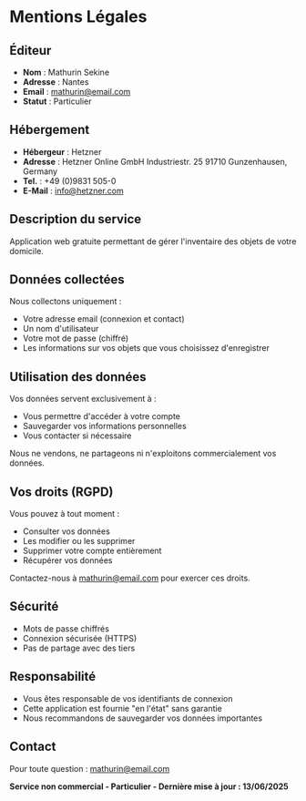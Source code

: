 # Mentions Légales

## Éditeur

- **Nom** : Mathurin Sekine
- **Adresse** : Nantes
- **Email** : mathurin@email.com
- **Statut** : Particulier

## Hébergement

- **Hébergeur** : Hetzner
- **Adresse** : Hetzner Online GmbH Industriestr. 25 91710 Gunzenhausen, Germany
- **Tel.** : +49 (0)9831 505-0
- **E-Mail** : info@hetzner.com

## Description du service

Application web gratuite permettant de gérer l'inventaire des objets de votre domicile.

## Données collectées

Nous collectons uniquement :

- Votre adresse email (connexion et contact)
- Un nom d'utilisateur
- Votre mot de passe (chiffré)
- Les informations sur vos objets que vous choisissez d'enregistrer

## Utilisation des données

Vos données servent exclusivement à :

- Vous permettre d'accéder à votre compte
- Sauvegarder vos informations personnelles
- Vous contacter si nécessaire

Nous ne vendons, ne partageons ni n'exploitons commercialement vos données.

## Vos droits (RGPD)

Vous pouvez à tout moment :

- Consulter vos données
- Les modifier ou les supprimer
- Supprimer votre compte entièrement
- Récupérer vos données

Contactez-nous à mathurin@email.com pour exercer ces droits.

## Sécurité

- Mots de passe chiffrés
- Connexion sécurisée (HTTPS)
- Pas de partage avec des tiers

## Responsabilité

- Vous êtes responsable de vos identifiants de connexion
- Cette application est fournie "en l'état" sans garantie
- Nous recommandons de sauvegarder vos données importantes

## Contact

Pour toute question : mathurin@email.com

**Service non commercial - Particulier - Dernière mise à jour : 13/06/2025**
